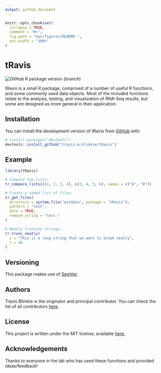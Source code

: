 ```yaml
---
output: github_document
---
```


<!-- README.md is generated from README.Rmd. Please edit that file -->

```r
knitr::opts_chunk$set(
  collapse = TRUE,
  comment = "#>",
  fig.path = "man/figures/README-",
  out.width = "100%"
)
```

# tRavis

<!-- badges: start -->
![GitHub R package version (branch)](https://img.shields.io/github/r-package/v/travis-m-blimkie/tRavis/master?label=tRavis%40master)
<!-- badges: end -->

tRavis is a small R package, comprised of a number of useful R functions, and
some commonly used data objects. Most of the included functions relate to the
analysis, testing, and visualization of RNA-Seq results, but some are designed
as more general in their application.

## Installation

You can install the development version of tRavis from
[GitHub](https://github.com/) with:
``` r
# install.packages("devtools")
devtools::install_github("travis-m-blimkie/tRavis")
```

## Example

```r
library(tRavis)

# Compare two lists:
tr_compare_lists(c(1, 2, 3, 4), c(3, 4, 5, 6), names = c("A", "B"))

# Create a named list of files:
tr_get_files(
  directory = system.file("extdata", package = "tRavis"),
  pattern = "test",
  date = TRUE,
  remove_string = "test_"
)

# Neatly truncate strings:
tr_trunc_neatly(
  x = "This is a long string that we want to break neatly",
  l = 40
)
```

## Versioning

This package makes use of [SemVer](https://semver.org/).

## Authors

Travis Blimkie is the originator and principal contributor. You can check the
list of all contributors
[here](https://github.com/travis-m-blimkie/tRavis/graphs/contributors).

## License

This project is written under the MIT license, available
[here.](https://github.com/travis-m-blimkie/tRavis/blob/master/LICENSE)

## Acknowledgements

Thanks to everyone in the lab who has used these functions and provided
ideas/feedback!
